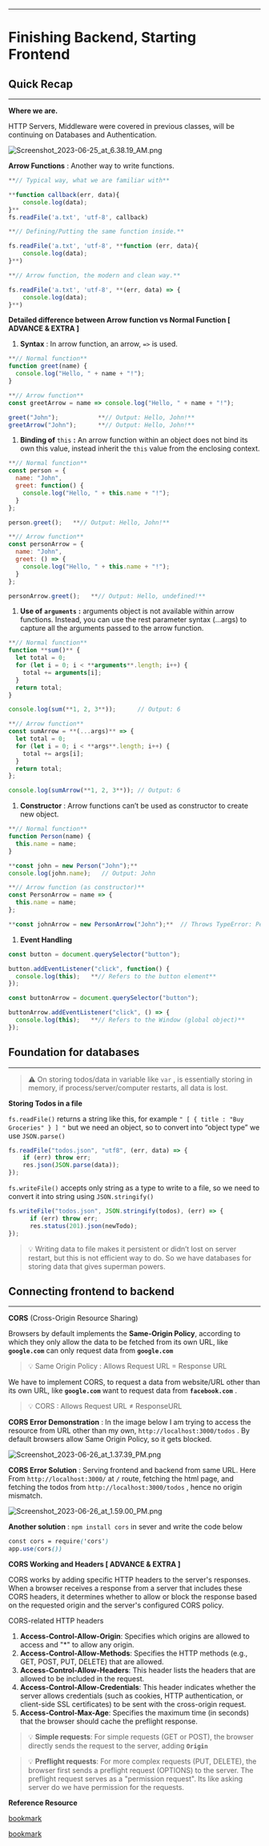 
---


# Finishing Backend, Starting Frontend


## Quick Recap


---


**Where we are.**


HTTP Servers, Middleware were covered in previous classes, will be continuing on Databases and Authentication.


![Screenshot_2023-06-25_at_6.38.19_AM.png](https://prod-files-secure.s3.us-west-2.amazonaws.com/4dd32e22-0b9d-4863-baa0-84dfdaf49ec9/138e5691-1ea5-4ec9-9519-e23c0820cd33/Screenshot_2023-06-25_at_6.38.19_AM.png?X-Amz-Algorithm=AWS4-HMAC-SHA256&X-Amz-Content-Sha256=UNSIGNED-PAYLOAD&X-Amz-Credential=AKIAT73L2G45HZZMZUHI%2F20240117%2Fus-west-2%2Fs3%2Faws4_request&X-Amz-Date=20240117T214808Z&X-Amz-Expires=3600&X-Amz-Signature=e89a631f67b42da06d67f9434d522446f16d0f1464c03f4f982f45b3bef4938d&X-Amz-SignedHeaders=host&x-id=GetObject)


**Arrow Functions** : Another way to write functions.


```javascript
**// Typical way, what we are familiar with**

**function callback(err, data){
	console.log(data);
}**
fs.readFile('a.txt', 'utf-8', callback)
```


```javascript
**// Defining/Putting the same function inside.**

fs.readFile('a.txt', 'utf-8', **function (err, data){
	console.log(data);
}**)
```


```javascript
**// Arrow function, the modern and clean way.**

fs.readFile('a.txt', 'utf-8', **(err, data) => {
	console.log(data);
}**)
```


**Detailed difference between Arrow function vs Normal Function [ ADVANCE & EXTRA ]**

1. **Syntax** : In arrow function, an arrow,  `=>`  is used.

```javascript
**// Normal function**
function greet(name) {
  console.log("Hello, " + name + "!");
}

**// Arrow function**
const greetArrow = name => console.log("Hello, " + name + "!");

greet("John");           **// Output: Hello, John!**
greetArrow("John");      **// Output: Hello, John!**
```

1. **Binding of** `this`  **:** An arrow function within an object does not bind its own this value, instead inherit the `this` value from the enclosing context.

```javascript
**// Normal function**
const person = {
  name: "John",
  greet: function() {
    console.log("Hello, " + this.name + "!");
  }
};

person.greet();   **// Output: Hello, John!**

**// Arrow function**
const personArrow = {
  name: "John",
  greet: () => {
    console.log("Hello, " + this.name + "!");
  }
};

personArrow.greet();   **// Output: Hello, undefined!**
```

1. **Use of** **`arguments`** **:** arguments object is not available within arrow functions. Instead, you can use the rest parameter syntax (...args) to capture all the arguments passed to the arrow function.

```javascript
**// Normal function**
function **sum()** {
  let total = 0;
  for (let i = 0; i < **arguments**.length; i++) {
    total += arguments[i];
  }
  return total;
}

console.log(sum(**1, 2, 3**));      // Output: 6

**// Arrow function**
const sumArrow = **(...args)** => {
  let total = 0;
  for (let i = 0; i < **args**.length; i++) {
    total += args[i];
  }
  return total;
};

console.log(sumArrow(**1, 2, 3**)); // Output: 6
```

1. **Constructor** : Arrow functions can’t be used as constructor to create new object.

```javascript
**// Normal function**
function Person(name) {
  this.name = name;
}

**const john = new Person("John");**
console.log(john.name);   // Output: John

**// Arrow function (as constructor)**
const PersonArrow = name => {
  this.name = name;
};

**const johnArrow = new PersonArrow("John");**  // Throws TypeError: PersonArrow is not a constructor
```

1. **Event Handling**

```javascript
const button = document.querySelector("button");

button.addEventListener("click", function() {
  console.log(this);   **// Refers to the button element**
});

const buttonArrow = document.querySelector("button");

buttonArrow.addEventListener("click", () => {
  console.log(this);   **// Refers to the Window (global object)**
});
```


## Foundation for databases


---


> ⚠️ On storing todos/data in variable like `var` , is essentially storing in memory, if process/server/computer restarts, all data is lost.


**Storing Todos in a file**


`fs.readFile()`  returns a string like this, for example  `" [ { title : "Buy Groceries" } ] "` but we need an object, so to convert into “object type” we use `JSON.parse()`


```javascript
fs.readFile("todos.json", "utf8", (err, data) => {
    if (err) throw err;
    res.json(JSON.parse(data));
});
```


`fs.writeFile()` accepts only string as a type to write to a file, so we need to convert it into string using `JSON.stringify()`  


```javascript
fs.writeFile("todos.json", JSON.stringify(todos), (err) => {
      if (err) throw err;
      res.status(201).json(newTodo);
});
```


> 💡 Writing data to file makes it persistent or didn’t lost on server restart, but this is not efficient way to do. So we have databases for storing data that gives superman powers.


## Connecting frontend to backend


---


**CORS** (Cross-Origin Resource Sharing)

Browsers by default implements the **Same-Origin Policy**, according to which they only allow the data to be fetched from its own URL, like **`google.com`** can only request data from **`google.com`** 


> 💡 Same Origin Policy : Allows Request URL = Response URL


We have to implement CORS, to request a data from website/URL other than its own URL, like **`google.com`** want to request data from **`facebook.com`** . 


> 💡 CORS : Allows Request URL ≠ ResponseURL


**CORS Error Demonstration** : In the image below I am trying to access the resource from URL other than my own, `http://localhost:3000/todos`  . By default browsers allow Same Origin Policy, so it gets blocked.


![Screenshot_2023-06-26_at_1.37.39_PM.png](https://prod-files-secure.s3.us-west-2.amazonaws.com/4dd32e22-0b9d-4863-baa0-84dfdaf49ec9/f8380193-94d2-4414-b82b-4946b3b5769c/Screenshot_2023-06-26_at_1.37.39_PM.png?X-Amz-Algorithm=AWS4-HMAC-SHA256&X-Amz-Content-Sha256=UNSIGNED-PAYLOAD&X-Amz-Credential=AKIAT73L2G45HZZMZUHI%2F20240117%2Fus-west-2%2Fs3%2Faws4_request&X-Amz-Date=20240117T214808Z&X-Amz-Expires=3600&X-Amz-Signature=c47d233fa5a0b5f30c11f40bb054dd7250e57d8f4f2ea67dd21161e41344b1c0&X-Amz-SignedHeaders=host&x-id=GetObject)


**CORS Error Solution** : Serving frontend and backend from same URL. Here From `http://localhost:3000/` at `/` route, fetching the html page, and fetching the todos from `http://localhost:3000/todos` , hence no origin mismatch.


![Screenshot_2023-06-26_at_1.59.00_PM.png](https://prod-files-secure.s3.us-west-2.amazonaws.com/4dd32e22-0b9d-4863-baa0-84dfdaf49ec9/4370311c-038a-4001-b885-5569ff2ef32c/Screenshot_2023-06-26_at_1.59.00_PM.png?X-Amz-Algorithm=AWS4-HMAC-SHA256&X-Amz-Content-Sha256=UNSIGNED-PAYLOAD&X-Amz-Credential=AKIAT73L2G45HZZMZUHI%2F20240117%2Fus-west-2%2Fs3%2Faws4_request&X-Amz-Date=20240117T214808Z&X-Amz-Expires=3600&X-Amz-Signature=7337bdb41b4351828a18d1e5b305fbcea6df9455fcea949c63a0764da3b43b42&X-Amz-SignedHeaders=host&x-id=GetObject)


**Another solution** : `npm install cors` in sever and write the code below


```css
const cors = require('cors')
app.use(cors())
```


**CORS Working and Headers [ ADVANCE & EXTRA ]**


CORS works by adding specific HTTP headers to the server's responses. When a browser receives a response from a server that includes these CORS headers, it determines whether to allow or block the response based on the requested origin and the server's configured CORS policy.


CORS-related HTTP headers

1. **Access-Control-Allow-Origin**: Specifies which origins are allowed to access and "*" to allow any origin.
2. **Access-Control-Allow-Methods**: Specifies the HTTP methods (e.g., GET, POST, PUT, DELETE) that are allowed.
3. **Access-Control-Allow-Headers**: This header lists the headers that are allowed to be included in the request.
4. **Access-Control-Allow-Credentials**: This header indicates whether the server allows credentials (such as cookies, HTTP authentication, or client-side SSL certificates) to be sent with the cross-origin request.
5. **Access-Control-Max-Age**: Specifies the maximum time (in seconds) that the browser should cache the preflight response.

> 💡 **Simple requests**: For simple requests (GET or POST), the browser directly sends the request to the server, adding **`Origin`** 


> 💡 **Preflight requests**: For more complex requests (PUT, DELETE), the browser first sends a preflight request (OPTIONS) to the server. The preflight request serves as a "permission request". Its like asking server do we have permission for the requests.


**Reference Resource**


[bookmark](https://youtu.be/4KHiSt0oLJ0)


[bookmark](https://youtu.be/PNtFSVU-YTI)

